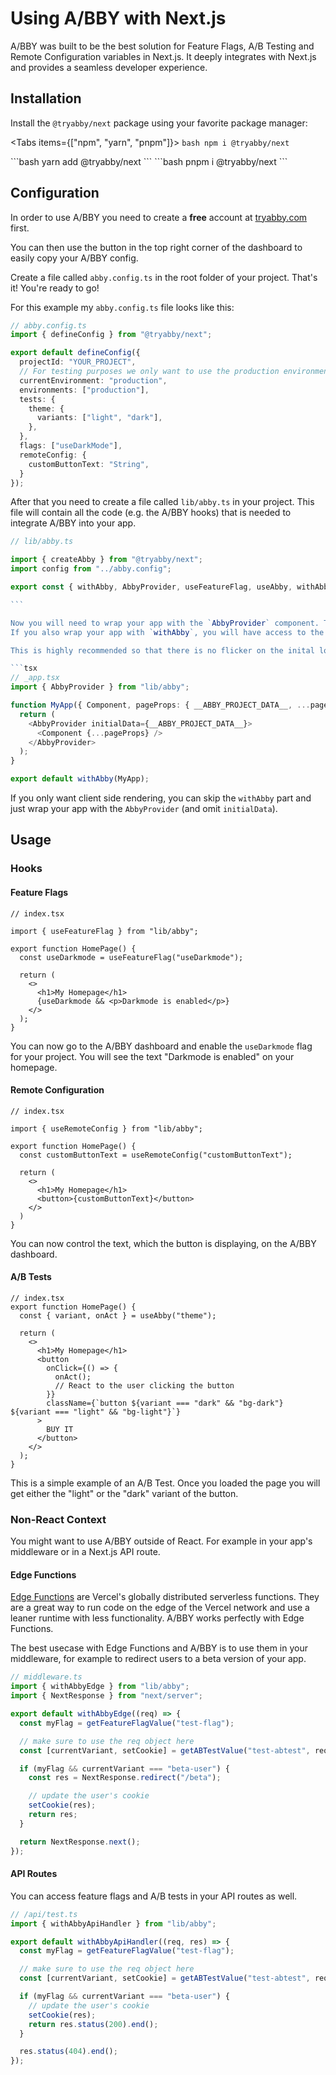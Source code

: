 
# Using A/BBY with Next.js

A/BBY was built to be the best solution for Feature Flags, A/B Testing and Remote Configuration variables in Next.js.
It deeply integrates with Next.js and provides a seamless developer experience.

## Installation

Install the `@tryabby/next` package using your favorite package manager:

<Tabs items={["npm", "yarn", "pnpm"]}>
  <Tab>
    ```bash
    npm i @tryabby/next
    ```
    </Tab>

  <Tab>
    ```bash
    yarn add @tryabby/next
    ```
</Tab>
  <Tab>
    ```bash
    pnpm i @tryabby/next 
    ```
    </Tab>
</Tabs>

## Configuration

In order to use A/BBY you need to create a **free** account at [tryabby.com](https://www.tryabby.com) first.

You can then use the button in the top right corner of the dashboard to easily copy your A/BBY config.

Create a file called `abby.config.ts` in the root folder of your project. That's it! You're ready to go!

For this example my `abby.config.ts` file looks like this:

```ts
// abby.config.ts
import { defineConfig } from "@tryabby/next";

export default defineConfig({
  projectId: "YOUR_PROJECT",
  // For testing purposes we only want to use the production environment
  currentEnvironment: "production",
  environments: ["production"],
  tests: {
    theme: {
      variants: ["light", "dark"],
    },
  },
  flags: ["useDarkMode"],
  remoteConfig: {
    customButtonText: "String",
  }
});
```

After that you need to create a file called `lib/abby.ts` in your project.
This file will contain all the code (e.g. the A/BBY hooks) that is needed to integrate A/BBY into your app.

````ts
// lib/abby.ts

import { createAbby } from "@tryabby/next";
import config from "../abby.config";

export const { withAbby, AbbyProvider, useFeatureFlag, useAbby, withAbbyApiHandler, withAbbyEdge, useRemoteConfig } = createAbby(config);

```

Now you will need to wrap your app with the `AbbyProvider` component. This is done in the `_app.tsx` file.
If you also wrap your app with `withAbby`, you will have access to the Feature Flags for Server Side Rendering or Static Generation as well.

This is highly recommended so that there is no flicker on the inital load of your app. It also allows for proper crawling of your app by search engines.

```tsx
// _app.tsx
import { AbbyProvider } from "lib/abby";

function MyApp({ Component, pageProps: { __ABBY_PROJECT_DATA__, ...pageProps } }) {
  return (
    <AbbyProvider initialData={__ABBY_PROJECT_DATA__}>
      <Component {...pageProps} />
    </AbbyProvider>
  );
}

export default withAbby(MyApp);
````

If you only want client side rendering, you can skip the `withAbby` part and just wrap your app with the `AbbyProvider` (and omit `initialData`).

## Usage

### Hooks

#### Feature Flags

```tsx
// index.tsx

import { useFeatureFlag } from "lib/abby";

export function HomePage() {
  const useDarkmode = useFeatureFlag("useDarkmode");

  return (
    <>
      <h1>My Homepage</h1>
      {useDarkmode && <p>Darkmode is enabled</p>}
    </>
  );
}
```

You can now go to the A/BBY dashboard and enable the `useDarkmode` flag for your project. You will see the text "Darkmode is enabled" on your homepage.

#### Remote Configuration

```tsx
// index.tsx

import { useRemoteConfig } from "lib/abby";

export function HomePage() {
  const customButtonText = useRemoteConfig("customButtonText");

  return (
    <>
      <h1>My Homepage</h1>
      <button>{customButtonText}</button>
    </>
  )
}
```
You can now control the text, which the button is displaying, on the A/BBY dashboard.

#### A/B Tests

```tsx
// index.tsx
export function HomePage() {
  const { variant, onAct } = useAbby("theme");

  return (
    <>
      <h1>My Homepage</h1>
      <button
        onClick={() => {
          onAct();
          // React to the user clicking the button
        }}
        className={`button ${variant === "dark" && "bg-dark"} ${variant === "light" && "bg-light"}`}
      >
        BUY IT
      </button>
    </>
  );
}
```

This is a simple example of an A/B Test. Once you loaded the page you will get either the "light" or the "dark" variant of the button.

### Non-React Context

You might want to use A/BBY outside of React. For example in your app's middleware or in a Next.js API route.

#### Edge Functions

[Edge Functions](https://vercel.com/docs/concepts/functions/edge-functions) are Vercel's globally distributed serverless functions.
They are a great way to run code on the edge of the Vercel network and use a leaner runtime with less functionality.
A/BBY works perfectly with Edge Functions.

The best usecase with Edge Functions and A/BBY is to use them in your middleware, for example to redirect users to a beta version of your app.

```ts
// middleware.ts
import { withAbbyEdge } from "lib/abby";
import { NextResponse } from "next/server";

export default withAbbyEdge((req) => {
  const myFlag = getFeatureFlagValue("test-flag");

  // make sure to use the req object here
  const [currentVariant, setCookie] = getABTestValue("test-abtest", req);

  if (myFlag && currentVariant === "beta-user") {
    const res = NextResponse.redirect("/beta");

    // update the user's cookie
    setCookie(res);
    return res;
  }

  return NextResponse.next();
});
```

#### API Routes

You can access feature flags and A/B tests in your API routes as well.

```ts
// /api/test.ts
import { withAbbyApiHandler } from "lib/abby";

export default withAbbyApiHandler((req, res) => {
  const myFlag = getFeatureFlagValue("test-flag");

  // make sure to use the req object here
  const [currentVariant, setCookie] = getABTestValue("test-abtest", req);

  if (myFlag && currentVariant === "beta-user") {
    // update the user's cookie
    setCookie(res);
    return res.status(200).end();
  }

  res.status(404).end();
});
```
